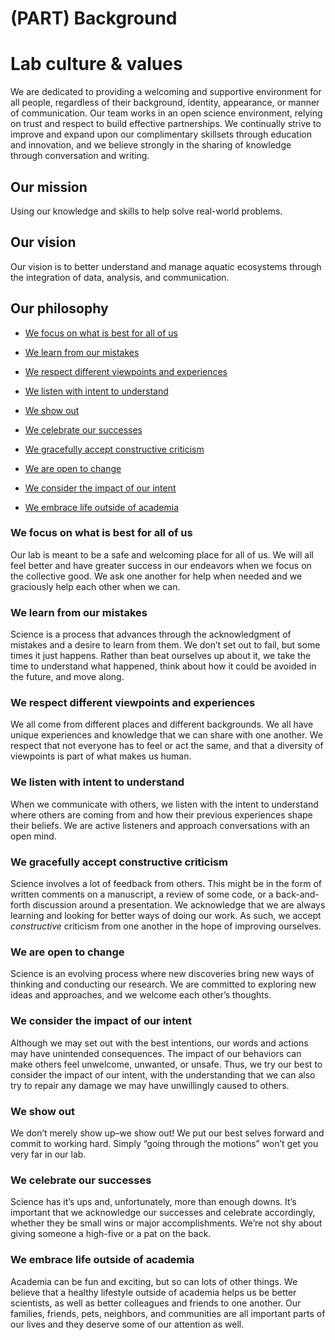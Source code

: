 # (PART) Background {-}

# Lab culture & values

We are dedicated to providing a welcoming and supportive environment for all people, regardless of their background, identity, appearance, or manner of communication. Our team works in an open science environment, relying on trust and respect to build effective partnerships. We continually strive to improve and expand upon our complimentary skillsets through education and innovation, and we believe strongly in the sharing of knowledge through conversation and writing.

## Our mission

Using our knowledge and skills to help solve real-world problems.

## Our vision

Our vision is to better understand and manage aquatic ecosystems through the integration of data, analysis, and communication.

## Our philosophy

* [We focus on what is best for all of us]

* [We learn from our mistakes]

* [We respect different viewpoints and experiences]

* [We listen with intent to understand]

* [We show out]

* [We celebrate our successes]

* [We gracefully accept constructive criticism]

* [We are open to change]

* [We consider the impact of our intent]

* [We embrace life outside of academia]


### We focus on what is best for all of us {-}

Our lab is meant to be a safe and welcoming place for all of us. We will all feel better and have greater success in our endeavors when we focus on the collective good. We ask one another for help when needed and we graciously help each other when we can.


### We learn from our mistakes {-}

Science is a process that advances through the acknowledgment of mistakes and a desire to learn from them. We don't set out to fail, but some times it just happens. Rather than beat ourselves up about it, we take the time to understand what happened, think about how it could be avoided in the future, and move along.


### We respect different viewpoints and experiences {-}

We all come from different places and different backgrounds. We all have unique experiences and knowledge that we can share with one another. We respect that not everyone has to feel or act the same, and that a diversity of viewpoints is part of what makes us human.


### We listen with intent to understand {-}

When we communicate with others, we listen with the intent to understand where others are coming from and how their previous experiences shape their beliefs. We are active listeners and approach conversations with an open mind.


### We gracefully accept constructive criticism {-}

Science involves a lot of feedback from others. This might be in the form of written comments on a manuscript, a review of some code, or a back-and-forth discussion around a presentation. We acknowledge that we are always learning and looking for better ways of doing our work. As such, we accept *constructive* criticism from one another in the hope of improving ourselves.


### We are open to change {-}

Science is an evolving process where new discoveries bring new ways of thinking and conducting our research. We are committed to exploring new ideas and approaches, and we welcome each other's thoughts.


### We consider the impact of our intent {-}

Although we may set out with the best intentions, our words and actions may have unintended consequences. The impact of our behaviors can make others feel unwelcome, unwanted, or unsafe. Thus, we try our best to consider the impact of our intent, with the understanding that we can also try to repair any damage we may have unwillingly caused to others.


### We show out {-}

We don't merely show up--we show out! We put our best selves forward and commit to working hard. Simply "going through the motions" won't get you very far in our lab.


### We celebrate our successes {-}

Science has it's ups and, unfortunately, more than enough downs. It's important that we acknowledge our successes and celebrate accordingly, whether they be small wins or major accomplishments. We're not shy about giving someone a high-five or a pat on the back.


### We embrace life outside of academia {-}

Academia can be fun and exciting, but so can lots of other things. We believe that a healthy lifestyle outside of academia helps us be better scientists, as well as better colleagues and friends to one another. Our families, friends, pets, neighbors, and communities are all important parts of our lives and they deserve some of our attention as well.

